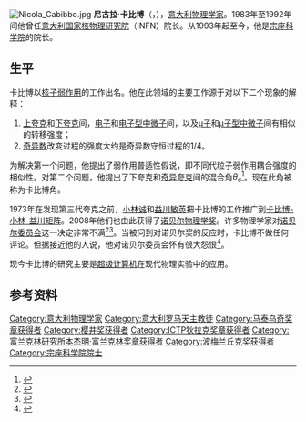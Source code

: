[[File:Nicola_Cabibbo.jpg|right]]
'''尼古拉·卡比博'''（{{lang-it|'''Nicola Cabibbo'''}}，{{bd|1935年|4月10日|2010年|8月16日|catIdx=Cabibbo, Nicola}}），[[意大利|意大利]][[物理学家|物理学家]]。1983年至1992年间他曾任[[意大利国家核物理研究院|意大利国家核物理研究院]]（INFN）院长。从1993年起至今，他是[[宗座科学院|宗座科学院]]的院长。

==生平==
卡比博以[[核子|核子]][[弱相互作用|弱作用]]的工作出名。他在此领域的主要工作源于对以下二个现象的解释：
# [[上夸克|上夸克]]和[[下夸克|下夸克]]间，[[电子|电子]]和[[中微子|电子型中微子]]间，以及[[μ子|μ子]]和[[中微子|μ子型中微子]]间有相似的转移强度；
# [[奇异数|奇异数]]改变过程的强度大约是奇异数守恒过程的1/4。
为解决第一个问题，他提出了弱作用普适性假说，即不同代粒子弱作用耦合强度的相似性。对第二个问题，他提出了下夸克和[[奇夸克|奇异夸克]]间的混合角<math>\theta_c</math><ref name=Cabibbo1963>{{cite journal | author = N. Cabibbo | year = 1963 | title = Unitary Symmetry and Leptonic Decays | journal = Physical Review Letters | volume = 10 | pages = 531}}</ref>。现在此角被称为卡比博角。

1973年在发现第三代夸克之前，[[小林誠_(物理學家)|小林诚]]和[[益川敏英|益川敏英]]把卡比博的工作推广到[[卡比博-小林-益川矩阵|卡比博-小林-益川矩阵]]。2008年他们也由此获得了[[诺贝尔物理学奖|诺贝尔物理学奖]]。许多物理学家对[[诺贝尔委员会|诺贝尔委员会]]这一决定非常不满<ref>{{cite web|url=http://www.newscientist.com/article/dn14885-physics-nobel-snubs-key-researcher.html?DCMP=ILC-hmts&nsref=news8_head_dn14885|title=Physics Nobel snubs key researcher|date=7 October 2008|publisher=New Scientist|accessdate=2008-10-26|archive-date=2008-10-11|archive-url=https://web.archive.org/web/20081011003513/http://www.newscientist.com/article/dn14885-physics-nobel-snubs-key-researcher.html?DCMP=ILC-hmts&nsref=news8_head_dn14885|dead-url=no}}</ref><ref name=ymytm>{{cite web | author = 闫同民 | year = 2013 | title = 与2008年诺贝尔物理奖失之交臂的物理学家 | journal = 物理双月刊 | volume = 35 | pages = 354-357 | url = http://psroc.phys.ntu.edu.tw/bimonth/download.php?d=1&cpid=198&did=22 | accessdate = 2013-10-02 | archive-date = 2013-10-04 | archive-url = https://web.archive.org/web/20131004213905/http://psroc.phys.ntu.edu.tw/bimonth/download.php?d=1&cpid=198&did=22 | dead-url = no }}</ref>。当被问到对诺贝尔奖的反应时，卡比博不做任何评论。但据接近他的人说，他对诺贝尔委员会怀有很大怨恨<ref>{{cite web|url=http://www.corriere.it/scienze_e_tecnologie/08_ottobre_07/nobel_fisica_italiani_traditi_d9993120-946d-11dd-a0d8-00144f02aabc.shtml|title=Nobel, l'amarezza dei fisici italiani|date=7 October 2008|publisher=Corriere della Sera|accessdate=2008-10-26|archive-date=2008-12-12|archive-url=https://web.archive.org/web/20081212033513/http://www.corriere.it/scienze_e_tecnologie/08_ottobre_07/nobel_fisica_italiani_traditi_d9993120-946d-11dd-a0d8-00144f02aabc.shtml|dead-url=no}}</ref>。

现今卡比博的研究主要是[[超级计算机|超级计算机]]在现代物理实验中的应用。

== 参考资料 ==
{{reflist}}

{{樱井奖获得者}}
{{波梅兰丘克奖获得者}}
{{马泰乌奇奖章获得者}}
{{ICTP狄拉克奖章获得者}}
{{富兰克林研究所本杰明·富兰克林奖章获得者}}

{{Authority control}}
{{DEFAULTSORT:Cabibbo, Nicola}}
[[Category:意大利物理学家|Category:意大利物理学家]]
[[Category:意大利罗马天主教徒|Category:意大利罗马天主教徒]]
[[Category:马泰乌奇奖章获得者|Category:马泰乌奇奖章获得者]]
[[Category:樱井奖获得者|Category:樱井奖获得者]]
[[Category:ICTP狄拉克奖章获得者|Category:ICTP狄拉克奖章获得者]]
[[Category:富兰克林研究所本杰明·富兰克林奖章获得者|Category:富兰克林研究所本杰明·富兰克林奖章获得者]]
[[Category:波梅兰丘克奖获得者|Category:波梅兰丘克奖获得者]]
[[Category:宗座科学院院士|Category:宗座科学院院士]]